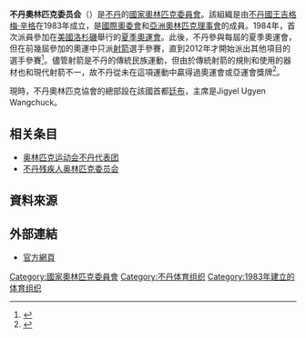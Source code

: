 {{Infobox National Olympic Committee
| title = 不丹奧林匹克委員會
| logo = Bhutan Olympic Committee logo.svg
| 國家或地區 = BHU
| 國家或地區編碼 = BHU
| 成立日期 = 1983年
| 加入國際奧委會 = 1984年
| 所屬成員 = OCA
| 總部 = 不丹廷布
| 會長 = Jigyel Ugyen Wangchuck
| 秘書長 =
| 網頁 = [http://www.bhutanolympiccommittee.org 官方網頁]
}}

'''不丹奧林匹克委员会'''（{{lang|en|Bhutan Olympic Committee}}）是[[不丹|不丹]]的[[國家奧林匹克委員會|國家奧林匹克委員會]]。該組織是由[[不丹國王|不丹國王]][[吉格梅·辛格·旺楚克|吉格梅·辛格]]在1983年成立，是[[國際奧委會|國際奧委會]]和[[亞洲奧林匹克理事會|亞洲奧林匹克理事會]]的成員。1984年，首次派員參加在[[美國|美國]][[洛杉磯|洛杉磯]]舉行的[[1984年夏季奧林匹克運動會|夏季奧運會]]。此後，不丹參與每屆的夏季奧運會，但在前幾屆參加的奧運中只派[[射箭|射箭]]選手參賽，直到2012年才開始派出其他項目的選手參賽<ref>{{Cite web |url=http://www.olympic.it/english/country/id_BHU |title=Bhutan |accessdate=2014-01-24 |archive-date=2016-03-14 |archive-url=https://web.archive.org/web/20160314042544/http://www.olympic.it/english/country/id_BHU |dead-url=no }}</ref>。儘管射箭是不丹的傳統民族運動，但由於傳統射箭的規則和使用的器材也和現代射箭不一，故不丹從未在這項運動中贏得過奧運會或亞運會獎牌<ref>{{Cite web |url=http://itotd.com/articles/409/bhutanese-archery/ |title=Bhutanese Archery |accessdate=2014-01-24 |archive-date=2010-04-02 |archive-url=https://web.archive.org/web/20100402062110/http://itotd.com/articles/409/bhutanese-archery/ |dead-url=no }}</ref>。

現時，不丹奧林匹克協會的總部設在該國首都[[廷布|廷布]]，主席是Jigyel Ugyen Wangchuck。

==相关条目==
* [[奥林匹克运动会不丹代表团|奥林匹克运动会不丹代表团]]
* [[不丹残疾人奥林匹克委员会|不丹残疾人奥林匹克委员会]]

==資料來源==
{{reflist}}

==外部連結==
*[http://www.bhutanolympiccommittee.org/ 官方網頁]{{Wayback|url=http://www.bhutanolympiccommittee.org/ |date=20201027085237 }}

{{OCA}}

[[Category:國家奧林匹克委員會|Category:國家奧林匹克委員會]]
[[Category:不丹体育组织|Category:不丹体育组织]]
[[Category:1983年建立的体育组织|Category:1983年建立的体育组织]]